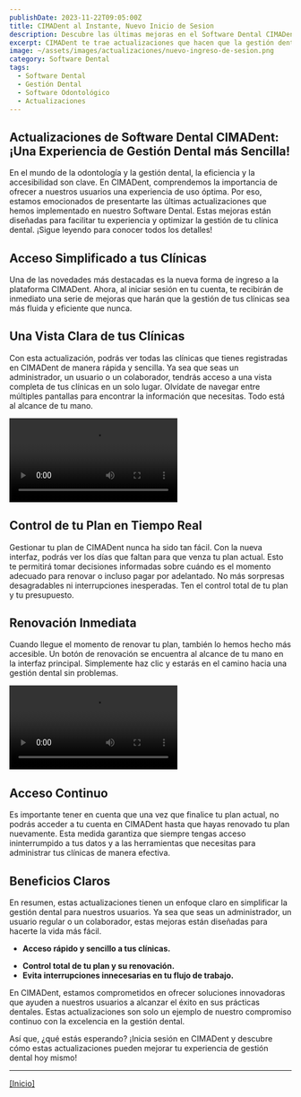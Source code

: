 ```yaml
---
publishDate: 2023-11-22T09:05:00Z
title: CIMADent al Instante, Nuevo Inicio de Sesion
description: Descubre las últimas mejoras en el Software Dental CIMADent y cómo simplifican la gestión dental para ti.
excerpt: CIMADent te trae actualizaciones que hacen que la gestión dental sea más intuitiva y eficiente. ¡Explora las novedades ahora!
image: ~/assets/images/actualizaciones/nuevo-ingreso-de-sesion.png
category: Software Dental
tags:
  - Software Dental
  - Gestión Dental
  - Software Odontológico
  - Actualizaciones
---
```


## Actualizaciones de Software Dental CIMADent: ¡Una Experiencia de Gestión Dental más Sencilla!

En el mundo de la odontología y la gestión dental, la eficiencia y la accesibilidad son clave. En CIMADent, comprendemos la importancia de ofrecer a nuestros usuarios una experiencia de uso óptima. Por eso, estamos emocionados de presentarte las últimas actualizaciones que hemos implementado en nuestro Software Dental. Estas mejoras están diseñadas para facilitar tu experiencia y optimizar la gestión de tu clínica dental. ¡Sigue leyendo para conocer todos los detalles!

## Acceso Simplificado a tus Clínicas

Una de las novedades más destacadas es la nueva forma de ingreso a la plataforma CIMADent. Ahora, al iniciar sesión en tu cuenta, te recibirán de inmediato una serie de mejoras que harán que la gestión de tus clínicas sea más fluida y eficiente que nunca.

## Una Vista Clara de tus Clínicas

Con esta actualización, podrás ver todas las clínicas que tienes registradas en CIMADent de manera rápida y sencilla. Ya sea que seas un administrador, un usuario o un colaborador, tendrás acceso a una vista completa de tus clínicas en un solo lugar. Olvídate de navegar entre múltiples pantallas para encontrar la información que necesitas. Todo está al alcance de tu mano.

<video autoplay loop transition:persist class="w-full" style="pointer-events: none;">
  <source
    src="https://static2.cimadent.com/assets/videos/nuevo-ingreso-de-sesion/iniciosesion.mp4"
    type="video/mp4"
  ></source>
</video>

## Control de tu Plan en Tiempo Real

Gestionar tu plan de CIMADent nunca ha sido tan fácil. Con la nueva interfaz, podrás ver los días que faltan para que venza tu plan actual. Esto te permitirá tomar decisiones informadas sobre cuándo es el momento adecuado para renovar o incluso pagar por adelantado. No más sorpresas desagradables ni interrupciones inesperadas. Ten el control total de tu plan y tu presupuesto.

## Renovación Inmediata

Cuando llegue el momento de renovar tu plan, también lo hemos hecho más accesible. Un botón de renovación se encuentra al alcance de tu mano en la interfaz principal. Simplemente haz clic y estarás en el camino hacia una gestión dental sin problemas.

<video autoplay loop transition:persist class="w-full" style="pointer-events: none;">
  <source
    src="https://static2.cimadent.com/assets/videos/nuevo-ingreso-de-sesion/metodopago.mp4"
    type="video/mp4"
  ></source>
</video>

## Acceso Continuo

Es importante tener en cuenta que una vez que finalice tu plan actual, no podrás acceder a tu cuenta en CIMADent hasta que hayas renovado tu plan nuevamente. Esta medida garantiza que siempre tengas acceso ininterrumpido a tus datos y a las herramientas que necesitas para administrar tus clínicas de manera efectiva.

## Beneficios Claros

En resumen, estas actualizaciones tienen un enfoque claro en simplificar la gestión dental para nuestros usuarios. Ya sea que seas un administrador, un usuario regular o un colaborador, estas mejoras están diseñadas para hacerte la vida más fácil.

- **Acceso rápido y sencillo a tus clínicas.**

* **Control total de tu plan y su renovación.**
* **Evita interrupciones innecesarias en tu flujo de trabajo.**

En CIMADent, estamos comprometidos en ofrecer soluciones innovadoras que ayuden a nuestros usuarios a alcanzar el éxito en sus prácticas dentales. Estas actualizaciones son solo un ejemplo de nuestro compromiso continuo con la excelencia en la gestión dental.

Así que, ¿qué estás esperando? ¡Inicia sesión en CIMADent y descubre cómo estas actualizaciones pueden mejorar tu experiencia de gestión dental hoy mismo!

---

[[Inicio]](#top)
